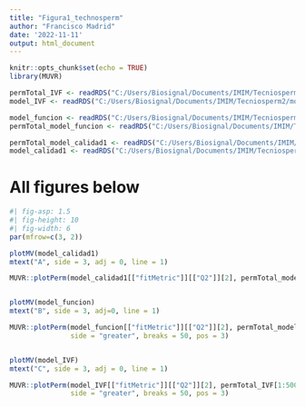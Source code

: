```yaml
---
title: "Figura1_technosperm"
author: "Francisco Madrid"
date: '2022-11-11'
output: html_document
---
```


```r
knitr::opts_chunk$set(echo = TRUE)
library(MUVR)
```


```r
permTotal_IVF <- readRDS("C:/Users/Biosignal/Documents/IMIM/Tecniosperm2/permTotal_IVF.RDS")
model_IVF <- readRDS("C:/Users/Biosignal/Documents/IMIM/Tecniosperm2/model_IVF.RDS")

model_funcion <- readRDS("C:/Users/Biosignal/Documents/IMIM/Tecniosperm2/model_funcion.RDS")
permTotal_model_funcion <- readRDS("C:/Users/Biosignal/Documents/IMIM/Tecniosperm2/permTotal_model_funcion.RDS")

permTotal_model_calidad1 <- readRDS("C:/Users/Biosignal/Documents/IMIM/Tecniosperm2/permTotal_model_calidad1.RDS")
model_calidad1 <- readRDS("C:/Users/Biosignal/Documents/IMIM/Tecniosperm2/model_calidad1.RDS")

```


# All figures below

```r
#| fig-asp: 1.5
#| fig-height: 10
#| fig-width: 6
par(mfrow=c(3, 2))

plotMV(model_calidad1)
mtext("A", side = 3, adj = 0, line = 1)

MUVR::plotPerm(model_calidad1[["fitMetric"]][["Q2"]][2], permTotal_model_calidad1, type ="t",xlab = "Q2", side = "greater", breaks = 50, pos = 3)


plotMV(model_funcion)
mtext("B", side = 3, adj=0, line = 1)

MUVR::plotPerm(model_funcion[["fitMetric"]][["Q2"]][2], permTotal_model_funcion, type ="t",xlab = "Q2",
               side = "greater", breaks = 50, pos = 3)


plotMV(model_IVF)
mtext("C", side = 3, adj = 0, line = 1)

MUVR::plotPerm(model_IVF[["fitMetric"]][["Q2"]][2], permTotal_IVF[1:500], type ="t", xlab = "Q2",
               side = "greater", breaks = 50, pos = 3)

```

